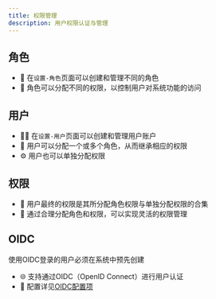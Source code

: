 ```yaml
---
title: 权限管理
description: 用户权限认证与管理
---
```




## 角色
- 👥 在`设置-角色`页面可以创建和管理不同的角色
- 🔧 角色可以分配不同的权限，以控制用户对系统功能的访问

## 用户
- 🧑‍💻 在`设置-用户`页面可以创建和管理用户账户
- 📌 用户可以分配一个或多个角色，从而继承相应的权限
- ⚙️ 用户也可以单独分配权限

## 权限
- 🔑 用户最终的权限是其所分配角色权限与单独分配权限的合集
- 📂 通过合理分配角色和权限，可以实现灵活的权限管理

## OIDC
<Callout type="info">使用OIDC登录的用户必须在系统中预先创建</Callout>

- 🌐 支持通过OIDC（OpenID Connect）进行用户认证
- 📖 配置详见[OIDC配置项](../../deploy/config/#oidcoptions配置)
